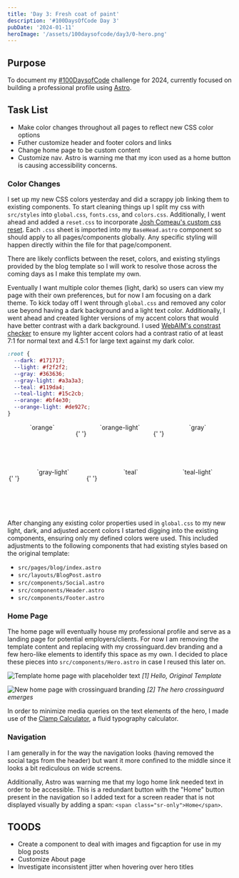 ```yaml
---
title: 'Day 3: Fresh coat of paint'
description: '#100DaysOfCode Day 3'
pubDate: '2024-01-11'
heroImage: '/assets/100daysofcode/day3/0-hero.png'
---
```


## Purpose

To document my [#100DaysofCode](https://www.100daysofcode.com/) challenge for 2024, currently focused on building a professional profile using [Astro](https://astro.build/).

## Task List

- Make color changes throughout all pages to reflect new CSS color options
- Futher customize header and footer colors and links
- Change home page to be custom content
- Customize nav. Astro is warning me that my icon used as a home button is causing accessibility concerns.

### Color Changes

I set up my new CSS colors yesterday and did a scrappy job linking them to existing components. To start cleaning things up I split my css with `src/styles` into `global.css`, `fonts.css`, and `colors.css`. Additionally, I went ahead and added a `reset.css` to incorporate [Josh Comeau's custom css reset](https://www.joshwcomeau.com/css/custom-css-reset/#our-finished-product-10). Each `.css` sheet is imported into my `BaseHead.astro` component so should apply to all pages/components globally. Any specific styling will happen directly within the file for that page/component.

There are likely conflicts between the reset, colors, and existing stylings provided by the blog template so I will work to resolve those across the coming days as I make this template my own.

Eventually I want multiple color themes (light, dark) so users can view my page with their own preferences, but for now I am focusing on a dark theme. To kick today off I
went through `global.css` and removed any color use beyond having a dark background and a light text color. Additionally, I went ahead and created lighter versions of my accent colors that would have better contrast with a dark background. I used [WebAIM's constrast checker](https://webaim.org/resources/contrastchecker/) to ensure my lighter accent colors had a contrast ratio of at least 7:1 for normal text and 4.5:1 for large text against my dark color.

```css
:root {
  --dark: #171717;
  --light: #f2f2f2;
  --gray: #363636;
  --gray-light: #a3a3a3;
  --teal: #119da4;
  --teal-light: #15c2cb;
  --orange: #bf4e30;
  --orange-light: #de927c;
}
```

<div style="display: flex; flex-wrap: wrap; justify-content: center;">
  <div style="height: 100px; width: 150px; text-align: center; background-color: var(--orange);">
    `orange`
  </div>

{' '}

<div style="height: 100px; width: 150px; text-align: center; background-color: var(--orange-light);">
  `orange-light`
</div>

{' '}

<div style="height: 100px; width: 150px; text-align: center; background-color: var(--gray);">
  `gray`
</div>

{' '}

<div style="height: 100px; width: 150px; text-align: center; background-color: var(--gray-light);">
  `gray-light`
</div>

{' '}

<div style="height: 100px; width: 150px; text-align: center; background-color: var(--teal);">
  `teal`
</div>

  <div style="height: 100px; width: 150px; text-align: center; background-color: var(--teal-light);">
    `teal-light`
  </div>
</div>

After changing any existing color properties used in `global.css` to my new light, dark, and adjusted accent colors I started digging into the existing components, ensuring only my defined colors were used. This included adjustments to the following components that had existing styles based on the original template:

- `src/pages/blog/index.astro`
- `src/layouts/BlogPost.astro`
- `src/components/Social.astro`
- `src/components/Header.astro`
- `src/components/Footer.astro`

### Home Page

The home page will eventually house my professional profile and serve as a landing page for potential employers/clients. For now I am removing the template content and replacing with my crossinguard.dev branding and a few hero-like elements to identify this space as my own. I decided to place these pieces into `src/components/Hero.astro` in case I reused this later on.

![Template home page with placeholder text](/assets/100daysofcode/day3/1-home-before.png)
_[1] Hello, Original Template_

![New home page with crossinguard branding](/assets/100daysofcode/day3/2-home-after.png)
_[2] The hero crossinguard emerges_

In order to minimize media queries on the text elements of the hero, I made use of the [Clamp Calculator](https://royalfig.github.io/fluid-typography-calculator/), a fluid typography calculator.

### Navigation

I am generally in for the way the navigation looks (having removed the social tags from the header) but want it more confined to the middle since it looks a bit rediculous on wide screens.

Additionally, Astro was warning me that my logo home link needed text in order to be accessible. This is a redundant button with the "Home" button present in the navigation so I added text for a screen reader that is not displayed visually by adding a span: `<span class="sr-only">Home</span>`.

## TOODS

- Create a component to deal with images and figcaption for use in my blog posts
- Customize About page
- Investigate inconsistent jitter when hovering over hero titles
